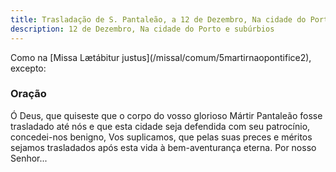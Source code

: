 ```yaml
---
title: Trasladação de S. Pantaleão, a 12 de Dezembro, Na cidade do Porto e subúrbios
description: 12 de Dezembro, Na cidade do Porto e subúrbios
---
```


<aside>
  Como na [Missa Lætábitur justus](/missal/comum/5martirnaopontifice2), excepto:
</aside>

### Oração

Ó Deus, que quiseste que o corpo do vosso glorioso Mártir Pantaleão fosse trasladado até nós e que esta cidade seja defendida com seu patrocínio, concedei-nos benigno, Vos suplicamos, que pelas suas preces e méritos sejamos trasladados após esta vida à bem-aventurança eterna. Por nosso Senhor...
